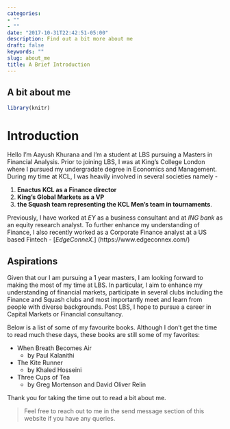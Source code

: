 ```yaml
---
categories:
- ""
- ""
date: "2017-10-31T22:42:51-05:00"
description: Find out a bit more about me
draft: false
keywords: ""
slug: about_me
title: A Brief Introduction
---
```



## A bit about me

```r

library(knitr)


```


# Introduction
Hello I'm Aayush Khurana and I’m a student at LBS pursuing a Masters in Financial Analysis. Prior to joining LBS, I was at King's College London where I pursued my undergradate degree in Economics and Management. During my time at KCL, I was heavily involved in several societies namely -

1. **Enactus KCL as a Finance director** 
2. **King's Global Markets as a VP** 
3. **the Squash team representing the KCL Men's team in tournaments**. 

Previously, I have worked at *EY* as a business consultant and at *ING bank* as an equity research analyst. To further enhance my understanding of Finance, I also recently worked as a Corporate Finance analyst at a US based Fintech - [*EdgeConneX.*] (https://www.edgeconnex.com/)

## Aspirations
Given that our I am pursuing a 1 year masters, I am looking forward to making the most of my time at LBS. In particular, I aim to enhance my understanding of financial markets, participate in several clubs including the Finance and Squash clubs and most importantly meet and learn from people with diverse backgrounds. Post LBS, I hope to pursue a career in Capital Markets or Financial consultancy.


Below is a list of some of my favourite books. Although I don't get the time to read much these days, these books are still some of my favorites:

* When Breath Becomes Air
     * by Paul Kalanithi
* The Kite Runner
     * by Khaled Hosseini
* Three Cups of Tea
     * by Greg Mortenson and David Oliver Relin

Thank you for taking the time out to read a bit about me. 

>Feel free to reach out to me in the send message section of this website if you have any queries. 